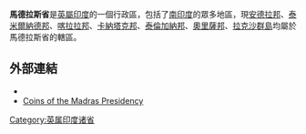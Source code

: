 '''馬德拉斯省'''是[[英屬印度|英屬印度]]的一個行政區，包括了[[南印度|南印度]]的眾多地區，現[[安德拉邦|安德拉邦]]、[[泰米爾納德邦|泰米爾納德邦]]、[[喀拉拉邦|喀拉拉邦]]、[[卡納塔克邦|卡納塔克邦]]、[[泰倫加納邦|泰倫加納邦]]、[[奧里薩邦|奧里薩邦]]、[[拉克沙群島|拉克沙群島]]均屬於馬德拉斯省的轄區。
== 外部連結 ==
{{Commons category}}
* {{Britannica|356069}}
* [http://coinindia.com/galleries-madraspresidency.html Coins of the Madras Presidency]
{{coord|13.08|N|80.27|E|region:IN_type:landmark_source:kolossus-svwiki|display=title}}

[[Category:英属印度诸省|Category:英属印度诸省]]
